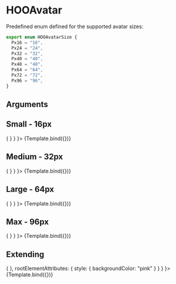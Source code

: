 
<Meta title="Components/Personas/HOOAvatar" component={HOOAvatar} />

# HOOAvatar

Predefined enum defined for the supported avatar sizes:
```ts
export enum HOOAvatarSize {
  Px16 = "16",
  Px24 = "24",
  Px32 = "32",
  Px40 = "40",
  Px48 = "48",
  Px64 = "64",
  Px72 = "72",
  Px96 = "96",
}
```

## Arguments

<ArgsTable of={HOOAvatar} />


## Small - 16px
<Canvas>
  <Story 
    name="Small"
    args = { 
      {size: HOOAvatarSize.Px16, 
      imageSource: "https://placekitten.com/16/16", 
      imageAlt: "Placeholder Image", 
      onClick: () => { } }
    }>
    {Template.bind({})}
  </Story>
</Canvas>

## Medium - 32px
<Canvas>
  <Story 
    name="Medium"
    args = { 
      {size: HOOAvatarSize.Px32, 
      imageSource: "https://placekitten.com/32/32", 
      imageAlt: "Placeholder Image", 
      onClick: () => { } }
    }>
    {Template.bind({})}
  </Story>
</Canvas>

## Large - 64px
<Canvas>
  <Story 
    name="Large"
    args = { 
      {size: HOOAvatarSize.Px64, 
      imageSource: "https://placekitten.com/64/64", 
      imageAlt: "Placeholder Image", 
      onClick: () => { } }
    }>
    {Template.bind({})}
  </Story>
</Canvas>

## Max - 96px
<Canvas>
  <Story 
    name="Max"
    args = { 
      {size: HOOAvatarSize.Px96, 
      imageSource: "https://placekitten.com/96/96", 
      imageAlt: "Placeholder Image", 
      onClick: () => { } }
    }>
    {Template.bind({})}
  </Story>
</Canvas>

## Extending
<Canvas>
  <Story
    name="Extending"
    args={
      {size: HOOAvatarSize.Px32, 
      imageSource: "https://placekitten.com/32/32", 
      imageAlt: "Placeholder Image", 
      onClick: () => { },
      rootElementAttributes: { style: { backgroundColor: "pink" } } }
    }>
    {Template.bind({})}
  </Story>
</Canvas>